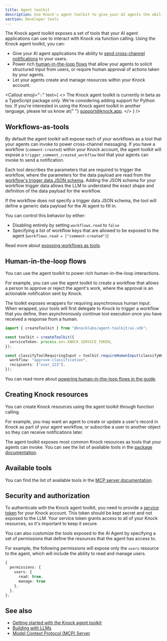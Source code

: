 ```yaml
---
title: Agent toolkit
description: Use Knock's agent toolkit to give your AI agents the ability to send cross-channel messaging and power rich human-in-the-loop flows.
section: Developer tools
---
```


The Knock agent toolkit exposes a set of tools that your AI agent applications can use to interact with Knock via function calling. Using the Knock agent toolkit, you can:

- Give your AI agent applications the ability to [send cross-channel notifications](/developer-tools/agent-toolkit/workflows-as-tools) to your users.
- Power rich [human-in-the-loop flows](/developer-tools/agent-toolkit/human-in-the-loop-flows) that allow your agents to solicit structured input from users, or require human approval of actions taken by your agents.
- Let your agents create and manage resources within your Knock account.

<Callout
  emoji="💡"
  text={
    <>
      The Knock agent toolkit is currently in beta as a TypeScript package only.
      We're considering adding support for Python too. If you're interested in
      using the Knock agent toolkit in another language, please let us know at{" "}
      <a href="mailto:support@knock.app">support@knock.app</a>.
    </>
  }
/>

## Workflows-as-tools

By default the agent toolkit will expose each of your workflows as a tool that your agents can invoke to power cross-channel messaging. If you have a workflow (`comment-created`) within your Knock account, the agent toolkit will expose a `trigger_comment_created_workflow` tool that your agents can invoke to send a notification.

Each tool describes the parameters that are required to trigger the workflow, where the parameters for the data payload are read from the [workflow's trigger data JSON schema](/developer-tools/validating-trigger-data). Adding the JSON schema for your workflow trigger data allows the LLM to understand the exact shape and definition of the data payload for the workflow.

If the workflow does not specify a trigger data JSON schema, the tool will define a generic data payload for the AI agent to fill in.

You can control this behavior by either:

- Disabling entirely by setting `workflows.read` to `false`
- Specifying a list of workflow keys that are allowed to be exposed to the agent (`workflows.read = ["comment-created"]`)

Read more about [exposing workflows as tools](/developer-tools/agent-toolkit/workflows-as-tools).

## Human-in-the-loop flows

You can use the agent toolkit to power rich human-in-the-loop interactions.

For example, you can use the agent toolkit to create a workflow that allows a person to approve or reject the agent's work, where the approval is an actionable notification sent by Knock.

The toolkit exposes wrappers for requiring asynchronous human input. When wrapped, your tools will first delegate to Knock to trigger a workflow that you define, then asynchronously continue tool execution once you have received a response from a human.

```typescript title="Wrapping a tool as requiring human input"
import { createToolkit } from "@knocklabs/agent-toolkit/ai-sdk";

const toolkit = createToolkit({
  serviceToken: process.env.KNOCK_SERVICE_TOKEN,
});

const classifyToolRequiringInput = toolkit.requireHumanInput(classifyWork, {
  workflow: "approve-classification",
  recipients: ["user_123"],
});
```

You can read more about [powering human-in-the-loop flows in the guide](/developer-tools/agent-toolkit/human-in-the-loop-flows).

## Creating Knock resources

You can create Knock resources using the agent toolkit through function calling.

For example, you may want an agent to create or update a user's record in Knock as part of your agent workflow, or subscribe a user to another object so they can receive notifications later.

The agent toolkit exposes most common Knock resources as tools that your agents can invoke. You can see the list of available tools in the [package documentation](https://github.com/knocklabs/agent-toolkit).

## Available tools

You can find the list of available tools in the [MCP server documentation](/developer-tools/mcp-server#what-tools-are-available).

## Security and authorization

To authenticate with the Knock agent toolkit, you need to provide a [service token](/developer-tools/service-tokens) for your Knock account. This token should be kept secret and not exposed to the LLM. Your service token grants access to all of your Knock resources, so it's important to keep it secure.

You can also customize the tools exposed to the AI Agent by specifying a set of permissions that define the resources that the agent has access to.

For example, the following permissions will expose only the `users` resource to the agent, which will include the ability to read and manage users.

```typescript title="Setting permissions for the agent"
{
  permissions: {
    users: {
      read: true,
      manage: true
    },
  },
};
```

## See also

- [Getting started with the Knock agent toolkit](/developer-tools/agent-toolkit/getting-started)
- [Building with LLMs](/developer-tools/building-with-llms)
- [Model Context Protocol (MCP) Server](/developer-tools/mcp-server)

